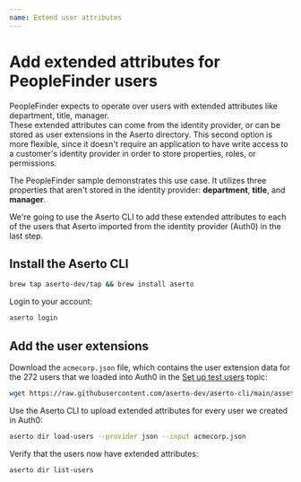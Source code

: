 ```yaml
---
name: Extend user attributes 
---
```


# Add extended attributes for PeopleFinder users

PeopleFinder expects to operate over users with extended attributes like department, title, manager.  
These extended attributes can come from the identity provider, or can be stored as user extensions 
in the Aserto directory. This second option is more flexible, since it doesn't require an application 
to have write access to a customer's identity provider in order to store properties, roles, or permissions.

The PeopleFinder sample demonstrates this use case. It utilizes three properties that aren't stored 
in the identity provider: **department**, **title**, and **manager**.

We're going to use the Aserto CLI to add these extended attributes to each of the users that Aserto 
imported from the identity provider (Auth0) in the last step.

## Install the Aserto CLI

```bash
brew tap aserto-dev/tap && brew install aserto
```

Login to your account:

```bash
aserto login
```

## Add the user extensions 

Download the `acmecorp.json` file, which contains the user extension data for the 272 users that 
we loaded into Auth0 in the [Set up test users](/getting-started/set-up-users) topic:

```bash
wget https://raw.githubusercontent.com/aserto-dev/aserto-cli/main/assets/acmecorp.json
```

Use the Aserto CLI to upload extended attributes for every user we created in Auth0:

```bash
aserto dir load-users --provider json --input acmecorp.json
```

Verify that the users now have extended attributes:

```bash
aserto dir list-users
```
